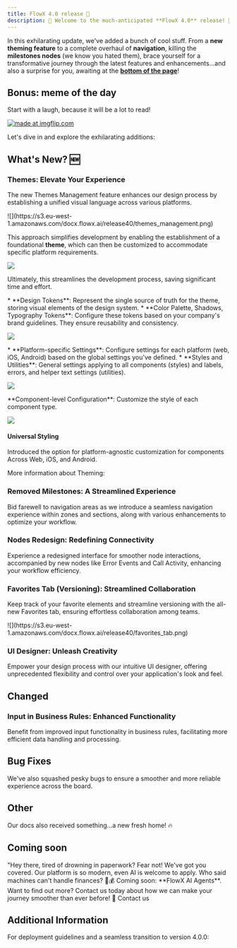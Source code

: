 ```yaml
---
title: FlowX 4.0 release 🚀
description: 🎉 Welcome to the much-anticipated **FlowX 4.0** release! 🚀 Get ready to experience a whole new level of innovation and efficiency with FlowX.AI **4.0**.
---
```


In this exhilarating update, we've added a bunch of cool stuff. From a **new theming feature** to a complete overhaul of **navigation**, killing the **milestones nodes** (we know you hated them), brace yourself for a transformative journey through the latest features and enhancements...and also a surprise for you, awaiting at the [**bottom of the page**](#coming-soon)!

## Bonus: meme of the day 

Start with a laugh, because it will be a lot to read!

<Frame>
<a href="https://imgflip.com/i/8jnc06"><img src="https://i.imgflip.com/8jnc06.jpg" title="made at imgflip.com"/></a><div><a href="https://imgflip.com/memegenerator"></a></div>
</Frame>

Let's dive in and explore the exhilarating additions:

## **What's New?** 🆕

### Themes: Elevate Your Experience

The new Themes Management feature enhances our design process by establishing a unified visual language across various platforms. 

<Frame>
![](https://s3.eu-west-1.amazonaws.com/docx.flowx.ai/release40/themes_management.png)
</Frame>

This approach simplifies development by enabling the establishment of a foundational **theme**, which can then be customized to accommodate specific platform requirements.

![](https://s3.eu-west-1.amazonaws.com/docx.flowx.ai/release40/theming_overview.gif)

Ultimately, this streamlines the development process, saving significant time and effort.

<AccordionGroup>
<Accordion title ="Design Tokens" icon ="pen-ruler">
* **Design Tokens**: Represent the single source of truth for the theme, storing visual elements of the design system.
* **Color Palette, Shadows, Typography Tokens**: Configure these tokens based on your company's brand guidelines. They ensure reusability and consistency.

![](https://s3.eu-west-1.amazonaws.com/docx.flowx.ai/release40/design_tokens_theme.gif)

</Accordion>
<Accordion title= "Global Settings" icon ="gears">
* **Platform-specific Settings**: Configure settings for each platform (web, iOS, Android) based on the global settings you've defined.
* **Styles and Utilities**: General settings applying to all components (styles) and labels, errors, and helper text settings (utilities).

![](https://s3.eu-west-1.amazonaws.com/docx.flowx.ai/release40/global_settings_theme.gif)

</Accordion>
<Accordion title="Component-level configuration" icon="hammer">
**Component-level Configuration**: Customize the style of each component type.

![](https://s3.eu-west-1.amazonaws.com/docx.flowx.ai/release40/platform-components.gif)

</Accordion>
</AccordionGroup>

#### Universal Styling

Introduced the option for platform-agnostic customization for components Across Web, iOS, and Android.


More information about Theming:

<CardGroup>
<Card title="Themes" href="/4.0/docs/platform-deep-dive/core-extensions/content-management/theming/themes" icon ="pen-line">
</Card>
<Card title ="Migration Guide" href="/4.0/docs/platform-deep-dive/core-extensions/content-management/theming/migration-guide" icon="file">
</Card>
</CardGroup>



### Removed Milestones: A Streamlined Experience

Bid farewell to navigation areas as we introduce a seamless navigation experience within zones and sections, along with various enhancements to optimize your workflow.

### Nodes Redesign: Redefining Connectivity

Experience a redesigned interface for smoother node interactions, accompanied by new nodes like Error Events and Call Activity, enhancing your workflow efficiency.

### Favorites Tab (Versioning): Streamlined Collaboration

Keep track of your favorite elements and streamline versioning with the all-new Favorites tab, ensuring effortless collaboration among teams.

<Frame>
![](https://s3.eu-west-1.amazonaws.com/docx.flowx.ai/release40/favorites_tab.png)
</Frame>

### UI Designer: Unleash Creativity

Empower your design process with our intuitive UI designer, offering unprecedented flexibility and control over your application's look and feel.

## **Changed**

### Input in Business Rules: Enhanced Functionality

Benefit from improved input functionality in business rules, facilitating more efficient data handling and processing.

## **Bug Fixes**

We've also squashed pesky bugs to ensure a smoother and more reliable experience across the board.

## Other

<Card>
Our docs also received something...a new fresh home! 🔥 
</Card>

## Coming soon

<Card>
"Hey there, tired of drowning in paperwork? Fear not! We've got you covered. Our platform is so modern, even AI is welcome to apply. Who said machines can't handle finances? 🤖💰 
</Card>

<Card icon="fire" color= "#f3ad02">
Coming soon: **FlowX AI Agents**. Want to find out more? Contact us today about how we can make your journey smoother than ever before! 🚀 
<Card href="https://www.flowx.ai/#contact" icon="envelope">Contact us</Card>
</Card>

## **Additional Information**

For deployment guidelines and a seamless transition to version 4.0.0: 

<Card title="Deployment guidelines v4.0.0" href="./deployment-guidelines-v4.0.0" icon ="file">
</Card>
